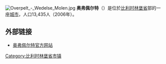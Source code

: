 {{Unreferenced|time=2018-08-17T12:59:15+00:00}}
[[File:Overpelt_-_Wedelse_Molen.jpg|thumb]]
'''奥弗佩尔特'''（{{lang-nl|Overpelt}}）是位於[[比利时|比利时]][[林堡省_(比利时)|林堡省]]部的一座[[城市|城市]]，人口13,435人（2006年）。

==外部链接==
*[http://www.overpelt.be/ 奥弗佩尔特官方网站] {{Wayback|url=http://www.overpelt.be/ |date=20180811214021 }}

{{比利时林堡省市区}}

{{DEFAULTSORT:Overpelt}}
{{Belgium-geo-stub}}

[[Category:比利时林堡省市镇|Category:比利时林堡省市镇]]